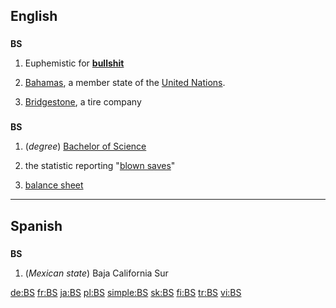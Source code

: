 {{also|bs}}
==English==

==={{abbreviation}}===
'''BS'''

# {{slang}} Euphemistic for '''[[bullshit]]'''
# [[Bahamas]], a member state of the [[United Nations]].
# {{automotive}} [[w:Bridgestone|Bridgestone]], a tire company

==={{initialism}}===
'''BS'''

# (''degree'') [[Bachelor of Science]]
# {{baseball}} the statistic reporting "[[blown save]]s"
# {{accounting}} [[balance sheet]]

----

==Spanish==

==={{abbreviation|es}}===
'''BS'''

# (''Mexican state'') Baja California Sur

[[de:BS]]
[[fr:BS]]
[[ja:BS]]
[[pl:BS]]
[[simple:BS]]
[[sk:BS]]
[[fi:BS]]
[[tr:BS]]
[[vi:BS]]